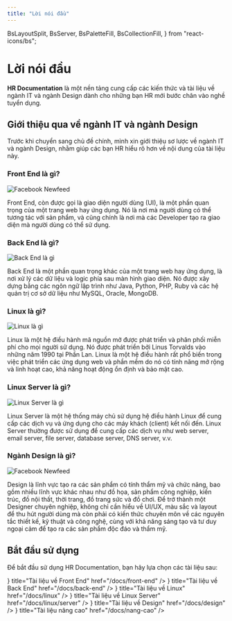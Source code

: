 ```yaml
---
title: "Lời nói đầu"
---
```



  BsLayoutSplit,
  BsServer,
  BsPaletteFill,
  BsCollectionFill,
} from "react-icons/bs";

# Lời nói đầu

**HR Documentation** là một nền tảng cung cấp các kiến thức và tài liệu về ngành IT và ngành Design dành cho những bạn HR mới bước chân vào nghề tuyển dụng.

## Giới thiệu qua về ngành IT và ngành Design

Trước khi chuyển sang chủ đề chính, mình xin giới thiệu sơ lược về ngành IT và ngành Design, nhằm giúp các bạn HR hiểu rõ hơn về nội dung của tài liệu này.

### Front End là gì?

![Facebook Newfeed](/static/media/facebook-newfeed.png)

Front End, còn được gọi là giao diện người dùng (UI), là một phần quan trọng của một trang web hay ứng dụng. Nó là nơi mà người dùng có thể tương tác với sản phẩm, và cũng chính là nơi mà các Developer tạo ra giao diện mà người dùng có thể sử dụng.

### Back End là gì?

![Back End là gì](/static/media/backend.jpg)

Back End là một phần quan trọng khác của một trang web hay ứng dụng, là nơi xử lý các dữ liệu và logic phía sau màn hình giao diện. Nó được xây dựng bằng các ngôn ngữ lập trình như Java, Python, PHP, Ruby và các hệ quản trị cơ sở dữ liệu như MySQL, Oracle, MongoDB.

### Linux là gì?

![Linux là gì](/static/media/linux.jpg)

Linux là một hệ điều hành mã nguồn mở được phát triển và phân phối miễn phí cho mọi người sử dụng. Nó được phát triển bởi Linus Torvalds vào những năm 1990 tại Phần Lan. Linux là một hệ điều hành rất phổ biến trong việc phát triển các ứng dụng web và phần mềm do nó có tính năng mở rộng và linh hoạt cao, khả năng hoạt động ổn định và bảo mật cao.

### Linux Server là gì?

![Linux Server là gì](/static/media/web-server.jpg)

Linux Server là một hệ thống máy chủ sử dụng hệ điều hành Linux để cung cấp các dịch vụ và ứng dụng cho các máy khách (client) kết nối đến. Linux Server thường được sử dụng để cung cấp các dịch vụ như web server, email server, file server, database server, DNS server, v.v.

### Ngành Design là gì?

![Facebook Newfeed](/static/media/facebook-newfeed.png)

Design là lĩnh vực tạo ra các sản phẩm có tính thẩm mỹ và chức năng, bao gồm nhiều lĩnh vực khác nhau như đồ họa, sản phẩm công nghiệp, kiến trúc, đồ nội thất, thời trang, đồ trang sức và đồ chơi. Để trở thành một Designer chuyên nghiệp, không chỉ cần hiểu về UI/UX, màu sắc và layout để thu hút người dùng mà còn phải có kiến thức chuyên môn về các nguyên tắc thiết kế, kỹ thuật và công nghệ, cùng với khả năng sáng tạo và tư duy ngoại cảm để tạo ra các sản phẩm độc đáo và thẩm mỹ.

## Bắt đầu sử dụng

Để bắt đầu sử dụng HR Documentation, bạn hãy lựa chọn các tài liệu sau:

<Cards>
  <Card
    icon={<BsLayoutSplit className="w-6 h-6" />}
    title="Tài liệu về Front End"
    href="/docs/front-end"
  />
  <Card
    icon={<BsServer className="w-6 h-6" />}
    title="Tài liệu về Back End"
    href="/docs/back-end"
  />
  <Card
    icon={<BsServer className="w-6 h-6" />}
    title="Tài liệu về Linux"
    href="/docs/linux"
  />
  <Card
    icon={<BsServer className="w-6 h-6" />}
    title="Tài liệu về Linux Server"
    href="/docs/linux/server"
  />
  <Card
    icon={<BsPaletteFill className="w-6 h-6" />}
    title="Tài liệu về Design"
    href="/docs/design"
  />
  <Card
    icon={<BsCollectionFill className="w-6 h-6" />}
    title="Tài liệu nâng cao"
    href="/docs/nang-cao"
  />
</Cards>
